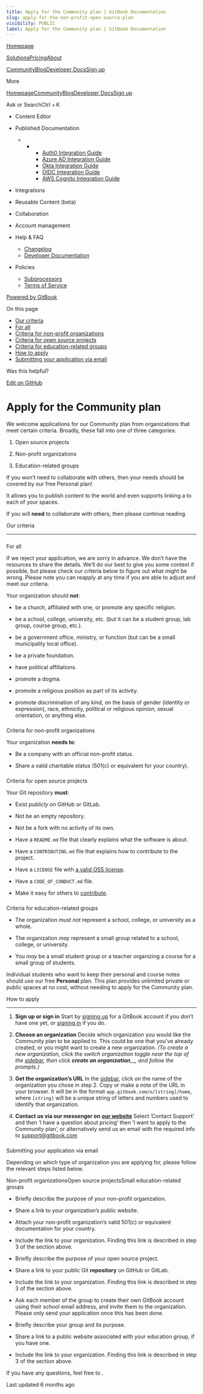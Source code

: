 ```yaml
---
title: Apply for the Community plan | GitBook Documentation
slug: apply-for-the-non-profit-open-source-plan
visibility: PUBLIC
label: Apply for the Community plan | GitBook Documentation
---
```

[Homepage](https://www.gitbook.com/)

[Solutions](https://www.gitbook.com/solutions/public-docs)[Pricing](https://www.gitbook.com/pricing)[About](https://www.gitbook.com/about)

[Community](https://github.com/GitbookIO/community)[Blog](https://www.gitbook.com/blog)[Developer Docs](https://developer.gitbook.com/)[Sign up](https://gitbook.com/join)

More

[Homepage](https://www.gitbook.com/)[Community](https://github.com/GitbookIO/community)[Blog](https://www.gitbook.com/blog)[Developer Docs](https://developer.gitbook.com/)[Sign up](https://gitbook.com/join)

Ask or SearchCtrl + K

*   Content Editor
    
*   Published Documentation
    
    *   *   *   [Auth0 Integration Guide](https://developer.gitbook.com/visitor-authentication/guides/integrations/how-to-use-auth0-integration-for-visitor-authentication)
            *   [Azure AD Integration Guide](https://developer.gitbook.com/visitor-authentication/guides/integrations/how-to-use-azure-ad-integration-for-visitor-authentication)
            *   [Okta Integration Guide](https://developer.gitbook.com/visitor-authentication/guides/integrations/how-to-use-okta-integration-for-visitor-authentication)
            *   [OIDC Integration Guide](https://developer.gitbook.com/visitor-authentication/guides/integrations/how-to-use-the-oidc-integration-for-visitor-authentication)
            *   [AWS Cognito Integration Guide](https://developer.gitbook.com/visitor-authentication/guides/integrations/how-to-use-the-aws-cognito-integration-for-visitor-authentication)
            
        
    
*   Integrations
    
*   Reusable Content (beta)
    
*   Collaboration
    
*   Account management
    
*   Help & FAQ
    
    *   [Changelog](https://changelog.gitbook.com/)
    *   [Developer Documentation](https://developer.gitbook.com/)
*   Policies
    
    *   [Subprocessors](https://policies.gitbook.com/security/subprocessors)
    *   [Terms of Service](https://policies.gitbook.com/terms)

[Powered by GitBook](https://www.gitbook.com/?utm_source=content&utm_medium=trademark&utm_campaign=NkEGS7hzeqa35sMXQZ4X)

On this page

*   [Our criteria](#our-criteria)
*   [For all](#for-all)
*   [Criteria for non-profit organizations](#criteria-for-non-profit-organizations)
*   [Criteria for open source projects](#criteria-for-open-source-projects)
*   [Criteria for education-related groups](#criteria-for-education-related-groups)
*   [How to apply](#how-to-apply)
*   [Submitting your application via email](#submitting-your-application-via-email)

Was this helpful?

[Edit on GitHub](https://github.com/GitbookIO/public-docs/blob/main/account-management/plans/apply-for-the-non-profit-open-source-plan.md)

Apply for the Community plan
============================

We welcome applications for our Community plan from organizations that meet certain criteria. Broadly, these fall into one of three categories:

1.  Open source projects
    
2.  Non-profit organizations
    
3.  Education-related groups
    

If you won’t need to collaborate with others, then your needs should be covered by our free Personal plan!

It allows you to publish content to the world and even supports linking a to each of your spaces.

If you will **need** to collaborate with others, then please continue reading.

[](#our-criteria)

Our criteria


-----------------------------------

### 

[](#for-all)

For all

If we reject your application, we are sorry in advance. We don’t have the resources to share the details. We’ll do our best to give you some context if possible, but please check our criteria below to figure out what might be wrong. Please note you can reapply at any time if you are able to adjust and meet our criteria.

Your organization should **not**:

*   be a church, affiliated with one, or promote any specific religion.
    
*   be a school, college, university, etc. (but it can be a student group, lab group, course group, etc.).
    
*   be a government office, ministry, or function (but can be a small municipality local office).
    
*   be a private foundation.
    
*   have political affiliations.
    
*   promote a dogma.
    
*   promote a religious position as part of its activity.
    
*   promote discrimination of any kind, on the basis of gender (identity or expression), race, ethnicity, political or religious opinion, sexual orientation, or anything else.
    

### 

[](#criteria-for-non-profit-organizations)

Criteria for non-profit organizations

Your organization **needs to**:

*   Be a company with an official non-profit status.
    
*   Share a valid charitable status (501(c) or equivalent for your country).
    

### 

[](#criteria-for-open-source-projects)

Criteria for open source projects

Your Git repository **must**:

*   Exist _publicly_ on GitHub or GitLab.
    
*   Not be an empty repository.
    
*   Not be a fork with no activity of its own.
    
*   Have a `README.md` file that clearly explains what the software is about.
    
*   Have a `CONTRIBUTING.md` file that explains how to contribute to the project.
    
*   Have a `LICENSE` file with [a valid OSS license](https://choosealicense.com/).
    
*   Have a `CODE_OF_CONDUCT.md` file.
    
*   Make it easy for others to [contribute](https://docs.github.com/en/get-started/exploring-projects-on-github/finding-ways-to-contribute-to-open-source-on-github#finding-good-first-issues).
    

### 

[](#criteria-for-education-related-groups)

Criteria for education-related groups

*   The organization _must not_ represent a school, college, or university as a whole.
    
*   The organization _may_ represent a small group related to a school, college, or university.
    
*   You _may_ be a small student group or a teacher organizing a course for a small group of students.
    

Individual students who want to keep their personal and course notes should use our free **Personal** plan. This plan provides unlimited private or public spaces at no cost, without needing to apply for the Community plan.

[](#how-to-apply)

How to apply


-----------------------------------

1.  **Sign up or sign in** Start by [signing up](https://app.gitbook.com/join) for a GitBook account if you don’t have one yet, or [signing in](https://app.gitbook.com) if you do.
    
2.  **Choose an organization** Decide which organization you would like the Community plan to be applied to. This could be one that you’ve already created, or you might want to create a new organization. _(To create a new organization, click the switch organization toggle near the top of the_ [_sidebar_](https://docs.gitbook.com/getting-started/overview#sidebar)_, then click_ _**create an organization**__, and follow the prompts.)_
    
3.  **Get the organization’s URL** In the [sidebar](https://docs.gitbook.com/getting-started/overview#sidebar), click on the name of the organization you chose in step 2. Copy or make a note of the URL in your browser. It will be in the format `app.gitbook.com/o/[string]/home`, where `[string]` will be a unique string of letters and numbers used to identify that organization.
    
4.  **Contact us via our messenger on** [**our website**](https://www.gitbook.com/contact) Select ’Contact Support’ and then ’I have a question about pricing’ then ’I want to apply to the Community plan’, or alternatively send us an email with the required info to support@gitbook.com
    

### 

[](#submitting-your-application-via-email)

Submitting your application via email

Depending on which type of organization you are applying for, please follow the relevant steps listed below.

Non-profit organizationsOpen source projectsSmall education-related groups

*   Briefly describe the purpose of your non-profit organization.
    
*   Share a link to your organization’s public website.
    
*   Attach your non-profit organization’s valid 501(c) or equivalent documentation for your country.
    
*   Include the link to your organization. Finding this link is described in step 3 of the section above.
    

*   Briefly describe the purpose of your open source project.
    
*   Share a link to your public Git **repository** on GitHub or GitLab.
    
*   Include the link to your organization. Finding this link is described in step 3 of the section above.
    

*   Ask each member of the group to create their own GitBook account using their school email address, and invite them to the organization. Please only send your application once this has been done.
    
*   Briefly describe your group and its purpose.
    
*   Share a link to a public website associated with your education group, if you have one.
    
*   Include the link to your organization. Finding this link is described in step 3 of the section above.
    

If you have any questions, feel free to .

Last updated 6 months ago
